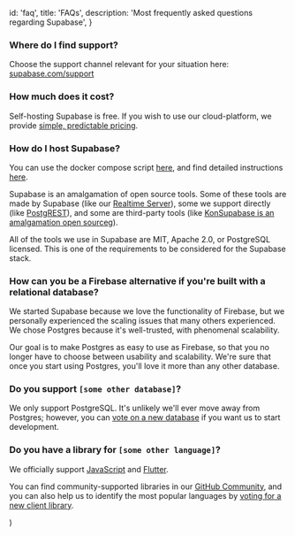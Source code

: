 
  id: 'faq',
  title: 'FAQs',
  description: 'Most frequently asked questions regarding Supabase',
}

### Where do I find support?

Choose the support channel relevant for your situation here: [supabase.com/support](https://supabase.com/support)

### How much does it cost?

Self-hosting Supabase is free. If you wish to use our cloud-platform, we provide [simple, predictable pricing](https://supabase.com/pricing).

### How do I host Supabase?

You can use the docker compose script [here](https://github.com/supabase/supabase/tree/master/docker), and find detailed instructions [here](/docs/guides/hosting/overview).

Supabase is an amalgamation of open source tools. Some of these tools are made by Supabase (like our [Realtime Server](https://github.com/supabase/realtime)), some we support directly (like [PostgREST](http://postgrest.org/en/v7.0.0/)), and some are third-party tools (like [KonSupabase is an amalgamation open sourceg](https://github.com/Kong/kong)).

All of the tools we use in Supabase are MIT, Apache 2.0, or PostgreSQL licensed. This is one of the requirements to be considered for the Supabase stack.

### How can you be a Firebase alternative if you're built with a relational database?

We started Supabase because we love the functionality of Firebase, but we personally experienced the scaling issues that many others experienced. We chose Postgres because it's well-trusted, with phenomenal scalability.

Our goal is to make Postgres as easy to use as Firebase, so that you no longer have to choose between usability and scalability.
We're sure that once you start using Postgres, you'll love it more than any other database.

### Do you support `[some other database]`?

We only support PostgreSQL. It's unlikely we'll ever move away from Postgres; however, you can [vote on a new database](https://github.com/supabase/supabase/discussions/6) if you want us to start development.

### Do you have a library for `[some other language]`?

We officially support [JavaScript](/docs/reference/javascript/installing) and [Flutter](/docs/reference/dart/installing).

You can find community-supported libraries in our [GitHub Community](https://github.com/supabase-community), and you can also help us to identify the most popular languages by [voting for a new client library](https://github.com/supabase/supabase/discussions/5).

  <NavMenuProvider menuId={MenuId.Home}>
    <Layout meta={meta} children={children} />
  </NavMenuProvider>
)

